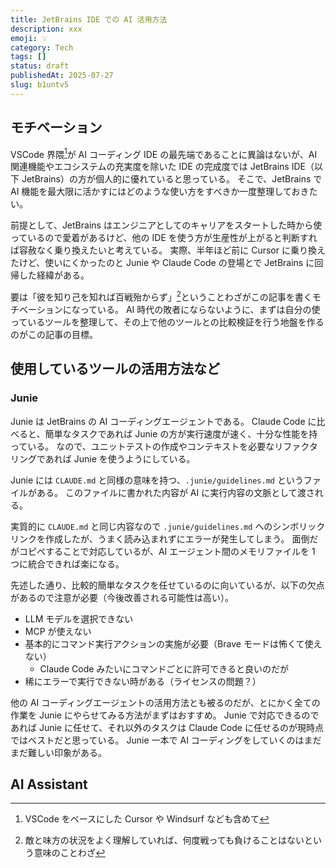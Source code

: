 ```yaml
---
title: JetBrains IDE での AI 活用方法
description: xxx
emoji: 💡
category: Tech
tags: []
status: draft
publishedAt: 2025-07-27
slug: b1untv5
---
```


## モチベーション

VSCode 界隈[^1]が AI コーディング IDE の最先端であることに異論はないが、AI 関連機能やエコシステムの充実度を除いた IDE の完成度では JetBrains IDE（以下 JetBrains）の方が個人的に優れていると思っている。
そこで、JetBrains で AI 機能を最大限に活かすにはどのような使い方をすべきか一度整理しておきたい。

[^1]: VSCode をベースにした Cursor や Windsurf なども含めて

前提として、JetBrains はエンジニアとしてのキャリアをスタートした時から使っているので愛着があるけど、他の IDE を使う方が生産性が上がると判断すれば容赦なく乗り換えたいと考えている。
実際、半年ほど前に Cursor に乗り換えたけど、使いにくかったのと Junie や Claude Code の登場とで JetBrains に回帰した経緯がある。

要は「彼を知り己を知れば百戦殆からず」[^2]ということわざがこの記事を書くモチベーションになっている。
AI 時代の敗者にならないように、まずは自分の使っているツールを整理して、その上で他のツールとの比較検証を行う地盤を作るのがこの記事の目標。

[^2]: 敵と味方の状況をよく理解していれば、何度戦っても負けることはないという意味のことわざ

## 使用しているツールの活用方法など

### Junie

Junie は JetBrains の AI コーディングエージェントである。
Claude Code に比べると、簡単なタスクであれば Junie の方が実行速度が速く、十分な性能を持っている。
なので、ユニットテストの作成やコンテキストを必要なリファクタリングであれば Junie を使うようにしている。

Junie には `CLAUDE.md` と同様の意味を持つ、`.junie/guidelines.md` というファイルがある。
このファイルに書かれた内容が AI に実行内容の文脈として渡される。

実質的に `CLAUDE.md` と同じ内容なので `.junie/guidelines.md` へのシンボリックリンクを作成したが、うまく読み込まれずにエラーが発生してしまう。
面倒だがコピペすることで対応しているが、AI エージェント間のメモリファイルを 1 つに統合できれば楽になる。

先述した通り、比較的簡単なタスクを任せているのに向いているが、以下の欠点があるので注意が必要（今後改善される可能性は高い）。

- LLM モデルを選択できない
- MCP が使えない
- 基本的にコマンド実行アクションの実施が必要（Brave モードは怖くて使えない）
  - Claude Code みたいにコマンドごとに許可できると良いのだが
- 稀にエラーで実行できない時がある（ライセンスの問題？）

他の AI コーディングエージェントの活用方法とも被るのだが、とにかく全ての作業を Junie にやらせてみる方法がまずはおすすめ。
Junie で対応できるのであれば Junie に任せて、それ以外のタスクは Claude Code に任せるのが現時点ではベストだと思っている。
Junie 一本で AI コーディングをしていくのはまだまだ難しい印象がある。

## AI Assistant
